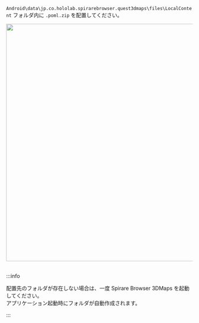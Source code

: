 
`Android\data\jp.co.hololab.spirarebrowser.quest3dmaps\files\LocalContent` フォルダ内に `.poml.zip` を配置してください。

<img width="640" src={SpirareBrowserPomlPlacementQuestImage} />

<br />
<br />

:::info

配置先のフォルダが存在しない場合は、一度 Spirare Browser 3DMaps を起動してください。  
アプリケーション起動時にフォルダが自動作成されます。

:::

